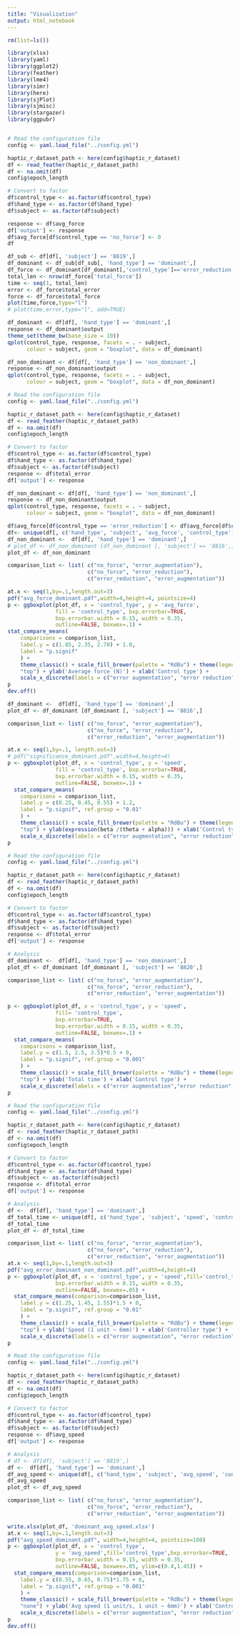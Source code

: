```yaml
---
title: "Visualization"
output: html_notebook
---
```


```r
rm(list=ls())

library(xlsx)
library(yaml)
library(ggplot2)
library(feather)
library(lme4)
library(simr)
library(here)
library(sjPlot)
library(sjmisc)
library(stargazer)
library(ggpubr)


# Read the configuration file
config <- yaml.load_file("../config.yml")

haptic_r_dataset_path <- here(config$haptic_r_dataset)
df <- read_feather(haptic_r_dataset_path)
df <- na.omit(df)
config$epoch_length

# Convert to factor
df$control_type <- as.factor(df$control_type)
df$hand_type <- as.factor(df$hand_type)
df$subject <- as.factor(df$subject)

response <- df$avg_force
df['output'] <- response
df$avg_force[df$control_type == 'no_force'] <- 0
df
```
```r
df_sub <- df[df[, 'subject'] == '8819',]
df_dominant <- df_sub[df_sub[, 'hand_type'] == 'dominant',]
df_force <- df_dominant[df_dominant[,'control_type']=='error_reduction',]
total_len <- nrow(df_force['total_force']) 
time <- seq(1, total_len)
error <- df_force$total_error
force <- df_force$total_force
plot(time,force,type="l")
# plot(time,error,type="l", add=TRUE)

```


```r
df_dominant <- df[df[, 'hand_type'] == 'dominant',]
response <- df_dominant$output
theme_set(theme_bw(base_size = 10))
qplot(control_type, response, facets = . ~ subject,
      colour = subject, geom = "boxplot", data = df_dominant)
```

```r
df_non_dominant <- df[df[, 'hand_type'] == 'non_dominant',]
response <- df_non_dominant$output
qplot(control_type, response, facets = . ~ subject,
      colour = subject, geom = "boxplot", data = df_non_dominant)
```

```r
# Read the configuration file
config <- yaml.load_file("../config.yml")

haptic_r_dataset_path <- here(config$haptic_r_dataset)
df <- read_feather(haptic_r_dataset_path)
df <- na.omit(df)
config$epoch_length

# Convert to factor
df$control_type <- as.factor(df$control_type)
df$hand_type <- as.factor(df$hand_type)
df$subject <- as.factor(df$subject)
response <- df$total_error
df['output'] <- response

df_non_dominant <- df[df[, 'hand_type'] == 'non_dominant',]
response <- df_non_dominant$output
qplot(control_type, response, facets = . ~ subject,
      colour = subject, geom = "boxplot", data = df_non_dominant)
```

```r
df$avg_force[df$control_type == 'error_reduction'] <- df$avg_force[df$control_type == 'error_reduction']*-1
df<- unique(df[, c('hand_type', 'subject', 'avg_force', 'control_type')])
df_non_dominant <-  df[df[, 'hand_type'] == 'dominant',]
# plot_df <- df_non_dominant [df_non_dominant [, 'subject'] == '8816',]
plot_df <- df_non_dominant

comparison_list <- list( c("no_force", "error_augmentation"), 
                         c("no_force", "error_reduction"), 
                         c("error_reduction", "error_augmentation"))

at.x <- seq(1,by=.1,length.out=3)
pdf("avg_force_dominant.pdf",width=4,height=4, pointsize=4)
p <- ggboxplot(plot_df, x = 'control_type', y = 'avg_force',
               fill = 'control_type', bxp.errorbar=TRUE, 
               bxp.errorbar.width = 0.15, width = 0.35, 
               outline=FALSE, boxwex=.1) + 
stat_compare_means(
    comparisons = comparison_list,
    label.y = c(1.85, 2.35, 2.70) + 1.0,
    label = "p.signif"
    ) +
    theme_classic() + scale_fill_brewer(palette = "RdBu") + theme(legend.position =
    "top") + ylab('Average force (N)') + xlab('Control type') +
    scale_x_discrete(labels = c("error augmentation", "error reduction", "no force"))+  scale_y_continuous(breaks = round(seq(min(plot_df$avg_force), max(plot_df$avg_force), by = 1),1)) 
p
dev.off()
```


```r
df_dominant <-  df[df[, 'hand_type'] == 'dominant',]
plot_df <- df_dominant [df_dominant [, 'subject'] == '8816',]

comparison_list <- list( c("no_force", "error_augmentation"), 
                         c("no_force", "error_reduction"), 
                         c("error_reduction", "error_augmentation"))

at.x <- seq(1,by=.1, length.out=3)
# pdf("significance_dominant.pdf",width=4,height=4)
p <- ggboxplot(plot_df, x = 'control_type', y = 'speed',
               fill = 'control_type', bxp.errorbar=TRUE, 
               bxp.errorbar.width = 0.15, width = 0.35, 
               outline=FALSE, boxwex=.1) + 
  stat_compare_means(
    comparisons = comparison_list,
    label.y = c(0.25, 0.45, 0.55) + 1.2,
    label = "p.signif", ref.group = "0.01"
    ) +
    theme_classic() + scale_fill_brewer(palette = "RdBu") + theme(legend.position =
    "top") + ylab(expression(beta /(theta + alpha))) + xlab('Control type') +
    scale_x_discrete(labels = c("error augmentation", "error reduction", "no force"))
p
```


```r
# Read the configuration file
config <- yaml.load_file("../config.yml")

haptic_r_dataset_path <- here(config$haptic_r_dataset)
df <- read_feather(haptic_r_dataset_path)
df <- na.omit(df)
config$epoch_length

# Convert to factor
df$control_type <- as.factor(df$control_type)
df$hand_type <- as.factor(df$hand_type)
df$subject <- as.factor(df$subject)
response <- df$total_error
df['output'] <- response

# Analysis
df_dominant <-  df[df[, 'hand_type'] == 'non_dominant',]
plot_df <- df_dominant [df_dominant [, 'subject'] == '8820',]

comparison_list <- list( c("no_force", "error_augmentation"), 
                         c("no_force", "error_reduction"), 
                         c("error_reduction", "error_augmentation"))

p <- ggboxplot(plot_df, x = 'control_type', y = 'speed', 
               fill= 'control_type',
               bxp.errorbar=TRUE, 
               bxp.errorbar.width = 0.15, width = 0.35, 
               outline=FALSE, boxwex=.1) + 
  stat_compare_means(
    comparisons = comparison_list,
    label.y = c(1.5, 2.5, 3.5)*0.5 + 0,
    label = "p.signif", ref.group = "0.001"
    ) +
    theme_classic() + scale_fill_brewer(palette = "RdBu") + theme(legend.position =
    "top") + ylab('Total time') + xlab('Control type') +
    scale_x_discrete(labels = c("error augmentation","error reduction", "no force"))
p
```


```r
# Read the configuration file
config <- yaml.load_file("../config.yml")

haptic_r_dataset_path <- here(config$haptic_r_dataset)
df <- read_feather(haptic_r_dataset_path)
df <- na.omit(df)
config$epoch_length

# Convert to factor
df$control_type <- as.factor(df$control_type)
df$hand_type <- as.factor(df$hand_type)
df$subject <- as.factor(df$subject)
response <- df$total_error
df['output'] <- response

# Analysis
df <-  df[df[, 'hand_type'] == 'dominant',]
df_total_time <- unique(df[, c('hand_type', 'subject', 'speed', 'control_type')])
df_total_time
plot_df <- df_total_time

comparison_list <- list( c("no_force", "error_augmentation"), 
                         c("no_force", "error_reduction"), 
                         c("error_reduction", "error_augmentation"))
at.x <- seq(1,by=.1,length.out=3)
pdf("avg_error_dominant_non_dominant.pdf",width=4,height=4)
p <- ggboxplot(plot_df, x = 'control_type', y = 'speed',fill='control_type',bxp.errorbar=TRUE, 
               bxp.errorbar.width = 0.15, width = 0.35, 
               outline=FALSE, boxwex=.05) + 
  stat_compare_means(comparison=comparison_list,
    label.y = c(1.25, 1.45, 1.55)*1.5 + 0,
    label = "p.signif", ref.group = "0.01"
    ) +
    theme_classic() + scale_fill_brewer(palette = "RdBu") + theme(legend.position =
    "top") + ylab('Speed (1 unit ~ 6mm)') + xlab('Controller type') +
    scale_x_discrete(labels = c("error augmentation", "error reduction", "no force"))
p
```

```r
# Read the configuration file
config <- yaml.load_file("../config.yml")

haptic_r_dataset_path <- here(config$haptic_r_dataset)
df <- read_feather(haptic_r_dataset_path)
df <- na.omit(df)
config$epoch_length

# Convert to factor
df$control_type <- as.factor(df$control_type)
df$hand_type <- as.factor(df$hand_type)
df$subject <- as.factor(df$subject)
response <- df$avg_speed
df['output'] <- response

# Analysis
# df <- df[df[, 'subject'] == '8819',]
df <-  df[df[, 'hand_type'] == 'dominant',]
df_avg_speed <- unique(df[, c('hand_type', 'subject', 'avg_speed', 'control_type')])
df_avg_speed
plot_df <- df_avg_speed

comparison_list <- list( c("no_force", "error_augmentation"), 
                         c("no_force", "error_reduction"), 
                         c("error_reduction", "error_augmentation"))

write.xlsx(plot_df, 'dominant_avg_speed.xlsx')
at.x <- seq(1,by=.1,length.out=3)
pdf("avg_speed_dominant.pdf", width=4,height=4, pointsize=100)
p <- ggboxplot(plot_df, x = 'control_type', 
               y = 'avg_speed',fill='control_type',bxp.errorbar=TRUE, 
               bxp.errorbar.width = 0.15, width = 0.35, 
               outline=FALSE, boxwex=.05, ylim=c(0.4,1.45)) + 
  stat_compare_means(comparison=comparison_list,
    label.y = c(0.55, 0.65, 0.75)*1.75 + 0,
    label = "p.signif", ref.group = "0.001"
    ) +
    theme_classic() + scale_fill_brewer(palette = "RdBu") + theme(legend.position =
    "none") + ylab('Avg speed (1 unit/s, 1 unit ~ 6mm)') + xlab('Controller type') +
    scale_x_discrete(labels = c("error augmentation", "error reduction", "no force"))
p
dev.off()

```